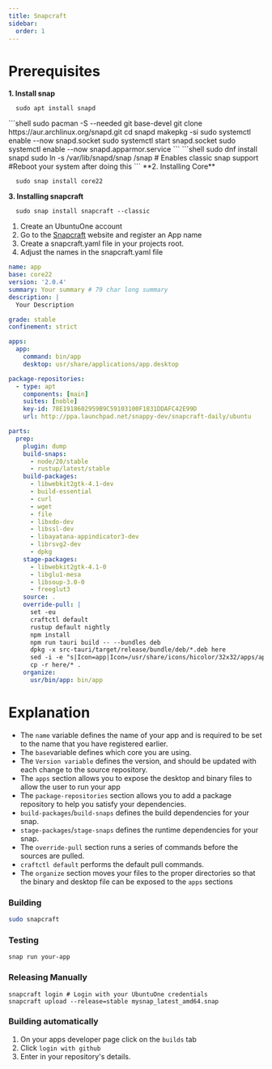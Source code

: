 ```yaml
---
title: Snapcraft
sidebar:
  order: 1
---
```

# Prerequisites


**1. Install snap** 
<Tabs>
<TabItem label="Debian">
```shell
  sudo apt install snapd
```
</TabItem>
<TabItem label="Arch">
```shell
sudo pacman -S --needed git base-devel
git clone https://aur.archlinux.org/snapd.git
cd snapd
makepkg -si
sudo systemctl enable --now snapd.socket
sudo systemctl start snapd.socket
sudo systemctl enable --now snapd.apparmor.service
```
</TabItem>
<TabItem label="Fedora">
```shell
sudo dnf install snapd
sudo ln -s /var/lib/snapd/snap /snap # Enables classic snap support
#Reboot your system after doing this
```
</TabItem>
</Tabs>
**2. Installing Core**

```shell
  sudo snap install core22
```

**3. Installing snapcraft**
```shell
  sudo snap install snapcraft --classic
```
1. Create an UbuntuOne account
2. Go to the [Snapcraft](https://snapcraft.io) website and register an App name
3. Create a snapcraft.yaml file in your projects root.
4. Adjust the names in the snapcraft.yaml file

```yaml
name: app
base: core22
version: '2.0.4'
summary: Your summary # 79 char long summary
description: |
  Your Description

grade: stable
confinement: strict

apps:
  app:
    command: bin/app
    desktop: usr/share/applications/app.desktop

package-repositories:
  - type: apt
    components: [main]
    suites: [noble]
    key-id: 78E1918602959B9C59103100F1831DDAFC42E99D
    url: http://ppa.launchpad.net/snappy-dev/snapcraft-daily/ubuntu

parts:
  prep:
    plugin: dump
    build-snaps:
      - node/20/stable
      - rustup/latest/stable
    build-packages:
      - libwebkit2gtk-4.1-dev
      - build-essential 
      - curl 
      - wget 
      - file 
      - libxdo-dev 
      - libssl-dev 
      - libayatana-appindicator3-dev 
      - librsvg2-dev
      - dpkg
    stage-packages:
      - libwebkit2gtk-4.1-0
      - libglu1-mesa
      - libsoup-3.0-0
      - freeglut3
    source: .
    override-pull: |
      set -eu
      craftctl default
      rustup default nightly
      npm install
      npm run tauri build -- --bundles deb
      dpkg -x src-tauri/target/release/bundle/deb/*.deb here
      sed -i -e "s|Icon=app|Icon=/usr/share/icons/hicolor/32x32/apps/app.png|g" here/usr/share/applications/app.desktop
      cp -r here/* .
    organize:
      usr/bin/app: bin/app
```

# Explanation
- The `name` variable defines the name of your app and is required to be set to the name that you have registered earlier.
- The `base`variable defines which core you are using. 
- The `Version variable` defines the version, and should be updated with each change to the source repository.
- The `apps` section allows you to expose the desktop and binary files to allow the user to run your app
- The `package-repositories` section allows you to add a package repository to help you satisfy your dependencies.
- `build-packages`/`build-snaps` defines the build dependencies for your snap.
- `stage-packages`/`stage-snaps` defines the runtime dependencies for your snap.
- The `override-pull` section runs a series of commands before the sources are pulled.
- `craftctl default` performs the default pull commands.
- The `organize` section moves your files to the proper directories so that the binary and desktop file can be exposed to the `apps` sections
### Building
```sh
sudo snapcraft
```

### Testing
```shell
snap run your-app
```
### Releasing Manually
```shell
snapcraft login # Login with your UbuntuOne credentials
snapcraft upload --release=stable mysnap_latest_amd64.snap
```

### Building automatically
1. On your apps developer page click on the `builds` tab
2. Click `login with github`
3. Enter in your repository's details.
